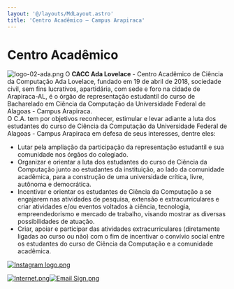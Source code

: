 ```yaml
---
layout: '@/layouts/MdLayout.astro'
title: 'Centro Acadêmico — Campus Arapiraca'
---
```




Centro Acadêmico
================







<Image src="https://arapiraca.ufal.br/graduacao/ciencia-da-computacao/documentos/imagens/logo-02-ada.png/%40%40images/f0ab5412-fbc1-4896-a811-7b4e7aa2e4d8.png" alt="logo-02-ada.png" inferSize /> O **CACC Ada Lovelace** - Centro Acadêmico de Ciência da Computação Ada Lovelace, fundado em 19 de abril de 2018, sociedade civil, sem fins lucrativos, apartidária, com sede e foro na cidade de Arapiraca-AL, é o órgão de representação estudantil do curso de Bacharelado em Ciência da Computação da Universidade Federal de Alagoas - Campus Arapiraca.  
O C.A. tem por objetivos reconhecer, estimular e levar adiante a luta dos estudantes do curso de Ciência da Computação da Universidade Federal de Alagoas - Campus Arapiraca em defesa de seus interesses, dentre eles: 


* Lutar pela ampliação da participação da representação estudantil e sua comunidade nos órgãos do colegiado.
* Organizar e orientar a luta dos estudantes do curso de Ciência da Computação junto ao estudantes da instituição, ao lado da comunidade acadêmica, para a construção de uma universidade crítica, livre, autônoma e democrática.
* Incentivar e orientar os estudantes de Ciência da Computação a se engajarem nas atividades de pesquisa, extensão e extracurriculares e criar atividades e/ou eventos voltados à ciência, tecnologia, empreendedorismo e mercado de trabalho, visando mostrar as diversas possibilidades de atuação.
* Criar, apoiar e participar das atividades extracurriculares (diretamente ligadas ao curso ou não) com o fim de incentivar o convívio social entre os estudantes do curso de Ciência da Computação e a comunidade acadêmica.


[<Image src="https://arapiraca.ufal.br/graduacao/ciencia-da-computacao/documentos/imagens/instagram-logo.png/%40%40images/650a3bd8-639a-42eb-a4bc-67e31f99c60a.png" alt="Instagram logo.png" inferSize />](https://www.instagram.com/caccadalovelace/)


[<Image src="https://arapiraca.ufal.br/graduacao/ciencia-da-computacao/documentos/imagens/internet.png/%40%40images/b3c91dc9-f841-4e5b-85b7-c83e866f7b40.png" alt="Internet.png" inferSize />](https://sites.google.com/view/cacc-ada-lovelace/página-inicial)[<Image src="https://arapiraca.ufal.br/graduacao/ciencia-da-computacao/documentos/imagens/email-sign.png/%40%40images/89486abb-0eb5-4ae8-b3d6-b7574b3d7c63.png" alt="Email Sign.png" inferSize />](mailto:caccadalovelace@gmail.com)








